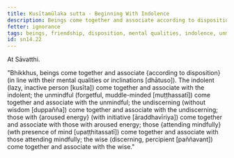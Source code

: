 ```yaml
---
title: Kusītamūlaka sutta - Beginning With Indolence
description: Beings come together and associate according to disposition. The indolent come together and associate with the indolent, and other pairs of dispositions are mentioned.
fetter: ignorance
tags: beings, friendship, disposition, mental qualities, indolence, unmindful, undiscerning, aroused energy, mindful, undiscerning, wise, sn, sn12-21, sn14
id: sn14.22
---
```


At Sāvatthi.

"Bhikkhus, beings come together and associate \{according to disposition} (in line with their mental qualities or inclinations [dhātuso]). The indolent (lazy, inactive person [kusīta]) come together and associate with the indolent; the unmindful (forgetful, muddle-minded [muṭṭhassatī]) come together and associate with the unmindful; the undiscerning (without wisdom [duppañña]) come together and associate with the undiscerning; those with \{aroused energy} (with initiative [āraddhavīriya]) come together and associate with those with aroused energy; those \{attending mindfully} (wth presence of mind [upaṭṭhitassatī]) come together and associate with those attending mindfully; the wise (discerning, percipient [paññavant]) come together and associate with the wise."